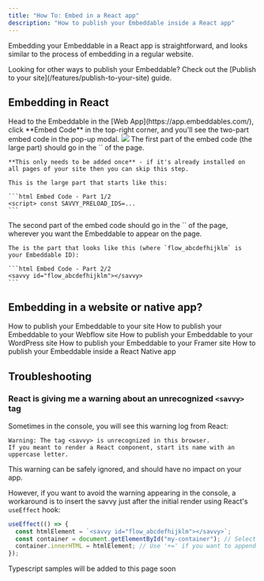 ```yaml
---
title: "How To: Embed in a React app"
description: "How to publish your Embeddable inside a React app"
---
```


Embedding your Embeddable in a React app is straightforward, and looks similar to the process of embedding in a regular website.

<Tip>
  Looking for other ways to publish your Embeddable? Check out the [Publish to your site](/features/publish-to-your-site) guide.
</Tip>

## Embedding in React

<Steps>
  <Step title="Grab the embed code">
    Head to the Embeddable in the [Web App](https://app.embeddables.com/), click **Embed Code** in the top-right corner,
    and you'll see the two-part embed code in the pop-up modal.
    <Frame>
      <img src="https://assets.embeddables.com/2025-04-1011_18708467466947587.12.05.gif" />
    </Frame>
  </Step>
  <Step title="Insert the first part in the Head">
    The first part of the embed code (the large part) should go in the `<HEAD>` of the page.

    **This only needs to be added once** - if it's already installed on all pages of your site then you can skip this step.

    This is the large part that starts like this:

    ```html Embed Code - Part 1/2
    <script> const SAVVY_PRELOAD_IDS=...
    ```

  </Step>
  <Step title="Insert the second part in the Body">
    The second part of the embed code should go in the `<BODY>` of the page, wherever you want the Embeddable to appear on the page.

    The is the part that looks like this (where `flow_abcdefhijklm` is your Embeddable ID):

    ```html Embed Code - Part 2/2
    <savvy id="flow_abcdefhijklm"></savvy>
    ```

  </Step>
</Steps>

## Embedding in a website or native app?

<CardGroup cols={2}>
  <Card title="How To: Embed in your site" icon="code" href="/how-to/embed-in-your-site">
    How to publish your Embeddable to your site
  </Card>
  <Card title="How To: Embed in a Webflow site" icon="webflow" href="/how-to/embed-in-your-webflow-site">
    How to publish your Embeddable to your Webflow site
  </Card>
  <Card title="How To: Embed in a WordPress site" icon="wordpress" href="/how-to/embed-in-your-wordpress-site">
    How to publish your Embeddable to your WordPress site
  </Card>
  <Card title="How To: Embed in a Framer site" icon="framer" href="/how-to/embed-in-your-framer-site">
    How to publish your Embeddable to your Framer site
  </Card>
  <Card
    title="How To: Embed in a React Native app"
    icon="mobile-screen-button"
    href="/how-to/embed-in-react-native"
  >
    How to publish your Embeddable inside a React Native app
  </Card>
</CardGroup>

## Troubleshooting

### React is giving me a warning about an unrecognized `<savvy>` tag

Sometimes in the console, you will see this warning log from React:

```mdx Console
Warning: The tag <savvy> is unrecognized in this browser.
If you meant to render a React component, start its name with an
uppercase letter.
```

This warning can be safely ignored, and should have no impact on your app.

However, if you want to avoid the warning appearing in the console, a workaround is to
insert the savvy just after the initial render using React's `useEffect` hook:

```javascript App.js
useEffect(() => {
  const htmlElement = `<savvy id="flow_abcdefhijklm"></savvy>`;
  const container = document.getElementById("my-container"); // Select the container that the Embeddable should appear in
  container.innerHTML = htmlElement; // Use '+=' if you want to append the Embeddable to the contents of the container, instead of replacing the contents
});
```

<Note>Typescript samples will be added to this page soon</Note>
